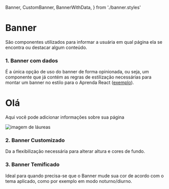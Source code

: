 
  Banner,
  CustomBanner,
  BannerWithData,
} from './banner.styles'

<Meta title="Fundo|Banner" component={BannerWithData} />

# Banner
São componentes utilizados para informar a usuária em qual página ela se encontra ou destacar algum conteúdo.


### 1. Banner com dados
É a única opção de uso do banner de forma opinionada, ou seja, um componente que já contém as regras de estilização necessárias para montar um banner no estilo para o Aprenda React (<a target="_blank" href="https://www.aprendareact.com.br/perfil">exemplo</a>).

<Preview>
  <Story name="Com dados">
    <BannerWithData
      height={220}
      colors={['#e8e8e8', '#f3f3f3']}
      imageWidth={[130, 270]}
    >
      <div>
        <h1>Olá</h1>
        <p>
          Aqui você pode adicionar informações sobre sua página
        </p>
      </div>
      <div>
        <img src={'https://www.aprendareact.com.br/static/laurel.svg'} alt='imagem de láureas' />
      </div>
    </BannerWithData>
  </Story>
</Preview>

### 2. Banner Customizado
Da a flexibilização necessária para alterar altura e cores de fundo.

<Preview>
  <Story name="Customizado">
    <CustomBanner height={220} colors={['#e8e8e8', '#f3f3f3']} />
  </Story>
</Preview>

### 3. Banner Temificado
Ideal para quando precisa-se que o Banner mude sua cor de acordo com o tema aplicado, como por exemplo em modo noturno/diurno.

<Preview>
  <Story name="Temificado">
    <Banner></Banner>
  </Story>
</Preview>

